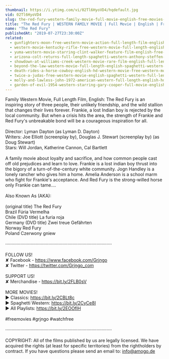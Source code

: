 ```yaml
---
thumbnail: https://i.ytimg.com/vi/02Tl6HyoVD4/hqdefault.jpg
vid: 02Tl6HyoVD4
slug: the-red-fury-western-family-movie-full-movie-english-free-movies-full-length
title: "The Red Fury | WESTERN FAMILY MOVIE | Full Movie | English | Free Movies | Full Length"
name: "The Red Fury"
publishedAt: "2019-07-27T23:30:00Z"
related:
  - gunfighters-moon-free-western-movie-action-full-length-film-english
  - western-movie-kentucky-rifle-free-western-movie-full-length-english-full-movies
  - yuma-western-movie-starring-clint-walker-feature-film-english-free-movie-full-length-youtube
  - arizona-colt-returns-full-length-spaghetti-western-anthony-steffen-cowboy-film-1970
  - showdown-at-williams-creek-western-movie-rare-film-english-full-length-free-youtube-movies
  - beyond-the-law-western-movie-full-length-english-spaghetti-western-full-free-youtube-movies
  - death-rides-a-horse-cowboy-english-hd-western-movie-free-western-movies
  - twice-a-judas-free-western-movie-english-spaghetti-western-full-length
  - molly-and-lawless-john-1972-american-western-full-length-english-hd-free-full-moves
  - garden-of-evil-1954-western-starring-gary-cooper-full-movie-english-full-free-western-movies
---
```


Family Western Movie, Full Length Film, English: The Red Fury is an inspiring story of three people, their unlikely friendship, and the wild stallion that changes their lives forever. Frankie, a lost Indian boy is rejected by the local community. But when a crisis hits the area, the strength of Frankie and Red Fury's unbreakable bond will be a courageous inspiration for all.<br />
<br />
Director: Lyman Dayton (as Lyman D. Dayton)<br />
Writers: Joe Elliott (screenplay by), Douglas J. Stewart (screenplay by) (as Doug Stewart)<br />
Stars: Will Jordan, Katherine Cannon, Cal Bartlett<br />
<br />
A family movie about loyalty and sacrifice, and how common people cast off old prejudices and learn to love. Frankie is a lost indian boy thrust into the bigory of a turn-of-the-century white community. Jogn Handley is a lonely rancher who gives him a home. Amelia Anderson is a school marm who fight for Frankie's acceptance. And Red Fury is the strong-willed horse only Frankie can tame....<br />
<br />
Also Known As (AKA):<br />
<br />
(original title) The Red Fury<br />
Brazil Fúria Vermelha<br />
Chile (DVD title) La furia roja<br />
Germany (DVD title) Zwei treue Gefährten<br />
Norway Red Fury<br />
Poland Czerwony gniew<br />
<br />
····················································································<br />
<br />
FOLLOW US!<br />
✘ Facebook - https://www.facebook.com/Grjngo<br />
✘ Twitter - https://twitter.com/Grjngo_com<br />
<br />
SUPPORT US!<br />
✘ Merchandise - https://bit.ly/2FLB0sV<br />
<br />
MORE MOVIES! <br />
► Classics: https://bit.ly/2CBLt8c <br />
► Spaghetti Western: https://bit.ly/2CyCe8I <br />
► All Playlists: https://bit.ly/2EOOfIH <br />
<br />
#freemovies #grjngo #watchfree<br />
<br />
····················································································<br />
<br />
COPYRIGHT: All of the films published by us are legally licensed. We have acquired the rights (at least for specific territories) from the rightholders by contract. If you have questions please send an email to: info@amogo.de